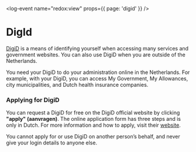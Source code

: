 <log-event name="redox:view" props={{ page: 'digid' }} />

# DigId

[DigiD](https://www.digid.nl/) is a means of identifying yourself when accessing many services and government websites. You can also use DigiD when you are outside of the Netherlands.

You need your DigiD to do your administration online in the Netherlands. For example, with your DigiD, you can access My Government, My Allowances, city municipalities, and Dutch health insurance companies.

### Applying for DigiD

You can request a DigiD for free on the DigiD official website by clicking **"apply" (aanvragen)**. The online application form has three steps and is only in Dutch. For more information and how to apply, visit their [website](https://www.digid.nl/en/apply-or-activate-digid).

<callout>
  You cannot apply for or use DigiD on another person’s behalf, and never give
  your login details to anyone else.
</callout>
